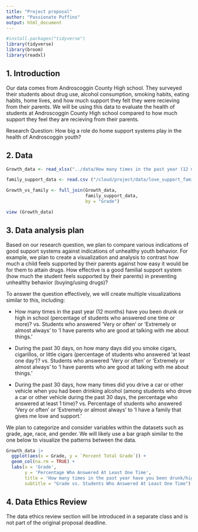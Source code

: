 ```yaml
--- 
title: "Project proposal"
author: "Passionate Puffins"
output: html_document
---
```


```r
#install.packages("tidyverse")
library(tidyverse)
library(broom)
library(readxl)
```

## 1. Introduction

Our data comes from Androscoggin County High school. They surveyed their students about drug use, alcohol consumption, smoking habits, eating habits, home lives, and how much support they felt they were recieving from their parents. We will be using this data to evaluate the health of students at Androscoggin County High school compared to how much support they feel they are recieving from their parents.  

Research Question: How big a role do home support systems play in the health of Androscoggin youth? 

## 2. Data

```r
Growth_data <- read_xlsx("../data/How many times in the past year (12 months) have you been drunk or high at school? (hn126) Percentage of students who answered at least 1 time.xlsx")

family_support_data <- read.csv ("/cloud/project/data/love_support_family.csv")

Growth_vs_family <- full_join(Growth_data, 
                              family_support_data, 
                              by = "Grade")

```



```r
view (Growth_data)
```


## 3. Data analysis plan

Based on our research question, we plan to compare various indications of good support systems against indications of unhealthy youth behavior. For example, we plan to create a visualization and analysis to contrast how much a child feels supported by their parents against how easy it would be for them to attain drugs. How effective is a good familial support system (how much the student feels supported by their parents) in preventing unhealthy behavior (buying/using drugs)? 

To answer the question effectively, we will create multiple visualizations similar to this, including:

- How many times in the past year (12 months) have you been drunk or high in school (percentage of students who answered one time or more)? vs. Students who answered 'Very or often' or 'Extremely or almost always' to 'I have parents who are good at talking with me about things.' 

- During the past 30 days, on how many days did you smoke cigars, cigarillos, or little cigars (percentage of students who answered 'at least one day')? vs. Students who answered 'Very or often' or 'Extremely or almost always' to 'I have parents who are good at talking with me about things.' 

- During the past 30 days, how many times did you drive a car or other vehicle when you had been drinking alcohol (among students who drove a car or other vehicle during the past 30 days, the percentage who answered at least 1 time)? vs. Percentage of students who answered 'Very or often' or 'Extremely or almost always' to 'I have a family that gives me love and support.'

We plan to categorize and consider variables within the datasets such as grade, age, race, and gender. We will likely use a bar graph similar to the one below to visualize the patterns between the data.   


```r
Growth_data |>
  ggplot(aes(x = Grade, y = `Percent Total Grade`)) +
  geom_col(na.rm = TRUE) +
  labs(x = 'Grade', 
       y = 'Percentage Who Answered At Least One Time', 
       title = 'How many times in the past year have you been drunk/high at school?', 
       subtitle = "Grade vs. Students Who Answered At Least One Time")

```


## 4. Data Ethics Review

The data ethics review section will be introduced in a separate class and is not part of the original proposal deadline.

